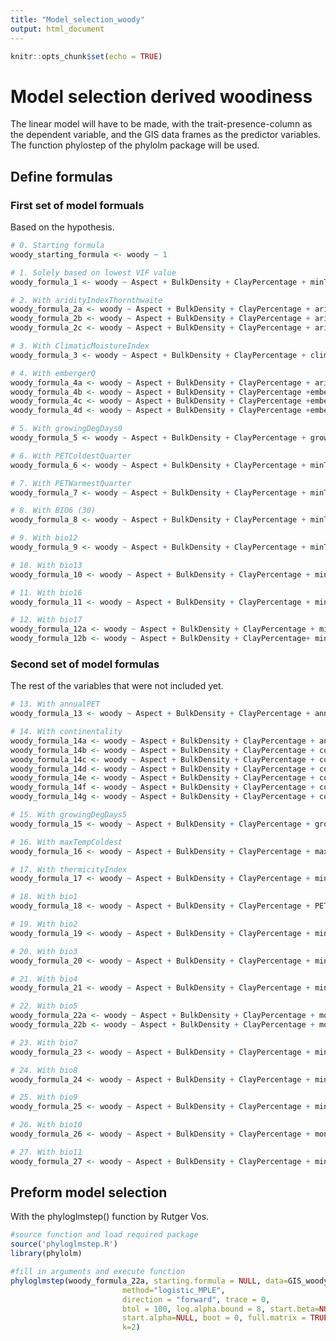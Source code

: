 ```yaml
---
title: "Model_selection_woody"
output: html_document
---
```


```r
knitr::opts_chunk$set(echo = TRUE)
```


# Model selection derived woodiness

The linear model will have to be made, with the trait-presence-column as the dependent variable, and the 
GIS data frames as the predictor variables. The function phylostep of the phylolm package will be used. 

## Define formulas 

### First set of model formuals
Based on the hypothesis. 

```r
# 0. Starting formula
woody_starting_formula <- woody ~ 1 

# 1. Solely based on lowest VIF value 
woody_formula_1 <- woody ~ Aspect + BulkDensity + ClayPercentage + minTempWarmest + monthCountByTemp10 + PETDriestQuarter + PETseasonality + PETWettestQuarter + OrganicCarbon + PhCaCL + Slope + bio14 + bio15 + bio18 + bio19

# 2. With aridityIndexThornthwaite
woody_formula_2a <- woody ~ Aspect + BulkDensity + ClayPercentage + aridityIndexThornthwaite + minTempWarmest + monthCountByTemp10 + PETDriestQuarter + PETseasonality + PETWettestQuarter + OrganicCarbon + PhCaCL + Slope + bio13 + bio15 + bio19
woody_formula_2b <- woody ~ Aspect + BulkDensity + ClayPercentage + aridityIndexThornthwaite + minTempWarmest + monthCountByTemp10 + PETDriestQuarter + PETseasonality + PETWettestQuarter + OrganicCarbon + PhCaCL + Slope + bio15 + bio16 + bio19
woody_formula_2c <- woody ~ Aspect + BulkDensity + ClayPercentage + aridityIndexThornthwaite + minTempWarmest + monthCountByTemp10 + PETDriestQuarter + PETseasonality + PETWettestQuarter + OrganicCarbon + PhCaCL + Slope + bio15 + bio19

# 3. With ClimaticMoistureIndex
woody_formula_3 <- woody ~ Aspect + BulkDensity + ClayPercentage + climaticMoistureIndex + minTempWarmest + PETDriestQuarter + PETseasonality + PETWettestQuarter + OrganicCarbon + PhCaCL + Slope + bio15 + bio19

# 4. With embergerQ
woody_formula_4a <- woody ~ Aspect + BulkDensity + ClayPercentage + aridityIndexThornthwaite + continentality + embergerQ + minTempWarmest + monthCountByTemp10 + PETDriestQuarter + PETWettestQuarter + OrganicCarbon + PhCaCL + Slope + bio15 + bio19
woody_formula_4b <- woody ~ Aspect + BulkDensity + ClayPercentage +embergerQ + minTempWarmest + monthCountByTemp10 + PETDriestQuarter + PETWettestQuarter + OrganicCarbon + PhCaCL + Slope + bio4 + bio14 + bio15 + bio19
woody_formula_4c <- woody ~ Aspect + BulkDensity + ClayPercentage +embergerQ + minTempWarmest + monthCountByTemp10 + PETDriestQuarter + PETWettestQuarter + OrganicCarbon + PhCaCL + Slope + bio6 + bio15 + bio17 + bio19
woody_formula_4d <- woody ~ Aspect + BulkDensity + ClayPercentage +embergerQ + minTempWarmest + monthCountByTemp10 + PETDriestQuarter + PETWettestQuarter + OrganicCarbon + PhCaCL + Slope + bio7 + bio15 + bio19

# 5. With growingDegDays0
woody_formula_5 <- woody ~ Aspect + BulkDensity + ClayPercentage + growingDegDays0 + PETDriestQuarter + PETseasonality + PETWettestQuarter + OrganicCarbon + PhCaCL + Slope + bio15 + bio18 + bio19

# 6. With PETColdestQuarter
woody_formula_6 <- woody ~ Aspect + BulkDensity + ClayPercentage + minTempWarmest + PETColdestQuarter + PETDriestQuarter + PETWettestQuarter + OrganicCarbon + PhCaCL + Slope + bio14 + bio15 + bio18 + bio19

# 7. With PETWarmestQuarter
woody_formula_7 <- woody ~ Aspect + BulkDensity + ClayPercentage + minTempWarmest + monthCountByTemp10 + PETDriestQuarter + PETseasonality + PETWarmestQuarter + OrganicCarbon + PhCaCL + Slope + bio14 + bio15 + bio18 + bio19

# 8. With BIO6 (30) 
woody_formula_8 <- woody ~ Aspect + BulkDensity + ClayPercentage + minTempWarmest + monthCountByTemp10 + PETDriestQuarter + PETWettestQuarter + OrganicCarbon + PhCaCL + Slope + bio6 + bio14 + bio15 + bio18 + bio19

# 9. With bio12
woody_formula_9 <- woody ~ Aspect + BulkDensity + ClayPercentage + minTempWarmest + monthCountByTemp10 + PETDriestQuarter + PETseasonality + PETWettestQuarter + OrganicCarbon + PhCaCL + Slope + bio12 + bio15 + bio19

# 10. With bio13
woody_formula_10 <- woody ~ Aspect + BulkDensity + ClayPercentage + minTempWarmest + monthCountByTemp10 + PETDriestQuarter + PETseasonality + PETWettestQuarter + OrganicCarbon + PhCaCL + Slope + bio13 + bio14 + bio15 + bio19

# 11. With bio16
woody_formula_11 <- woody ~ Aspect + BulkDensity + ClayPercentage + minTempWarmest + monthCountByTemp10 + PETDriestQuarter + PETseasonality + PETWettestQuarter + OrganicCarbon + PhCaCL + Slope + bio14 + bio15 + bio16 + bio19

# 12. With bio17
woody_formula_12a <- woody ~ Aspect + BulkDensity + ClayPercentage + minTempWarmest + monthCountByTemp10 + PETDriestQuarter + PETseasonality + PETWettestQuarter + OrganicCarbon + PhCaCL + Slope + bio13 + bio15 + bio17 + bio19
woody_formula_12b <- woody ~ Aspect + BulkDensity + ClayPercentage+ minTempWarmest + monthCountByTemp10 + PETDriestQuarter + PETseasonality + PETWettestQuarter + OrganicCarbon + PhCaCL + Slope + bio15 + bio16 + bio17 + bio19
```

### Second set of model formulas 
The rest of the variables that were not included yet. 

```r
# 13. With annualPET
woody_formula_13 <- woody ~ Aspect + BulkDensity + ClayPercentage + annualPET + minTempWarmest + monthCountByTemp10 + PETDriestQuarter + PETseasonality + OrganicCarbon + PhCaCL + Slope + bio14 + bio15 + bio18 + bio19

# 14. With continentality
woody_formula_14a <- woody ~ Aspect + BulkDensity + ClayPercentage + annualPET + continentality + minTempWarmest + monthCountByTemp10 + PETDriestQuarter + OrganicCarbon + PhCaCL + Slope + bio14 + bio15 + bio18 + bio19
woody_formula_14b <- woody ~ Aspect + BulkDensity + ClayPercentage + continentality + minTempWarmest + monthCountByTemp10 + PETDriestQuarter + OrganicCarbon + PhCaCL + Slope + bio14 + bio15 + bio18 + bio19
woody_formula_14c <- woody ~ Aspect + BulkDensity + ClayPercentage + continentality + minTempWarmest + monthCountByTemp10 + PETDriestQuarter +  PETWarmestQuarter + OrganicCarbon + PhCaCL + Slope + bio14 + bio15 + bio18 + bio19
woody_formula_14d <- woody ~ Aspect + BulkDensity + ClayPercentage + continentality + minTempWarmest + monthCountByTemp10 + PETDriestQuarter + PETWettestQuarter + OrganicCarbon + PhCaCL + Slope + bio14 + bio15 + bio18 + bio19
woody_formula_14e <- woody ~ Aspect + BulkDensity + ClayPercentage + continentality + minTempWarmest + monthCountByTemp10 + PETDriestQuarter + OrganicCarbon + PhCaCL + Slope + bio2 + bio14 + bio15 + bio18 + bio19
woody_formula_14f <- woody ~ Aspect + BulkDensity + ClayPercentage + continentality + minTempWarmest + monthCountByTemp10 + PETDriestQuarter + OrganicCarbon + PhCaCL + Slope + bio3 + bio14 + bio15 + bio18 + bio19
woody_formula_14g <- woody ~ Aspect + BulkDensity + ClayPercentage + continentality + minTempWarmest + monthCountByTemp10 + PETDriestQuarter + OrganicCarbon + PhCaCL + Slope + bio8 + bio14 + bio15 + bio18 + bio19

# 15. With growingDegDays5
woody_formula_15 <- woody ~ Aspect + BulkDensity + ClayPercentage + growingDegDays5 + minTempWarmest + PETDriestQuarter + PETWettestQuarter + OrganicCarbon + PhCaCL + Slope + bio15 + bio18 + bio19

# 16. With maxTempColdest
woody_formula_16 <- woody ~ Aspect + BulkDensity + ClayPercentage + maxTempColdest + minTempWarmest + PETDriestQuarter + PETWettestQuarter + OrganicCarbon + PhCaCL + Slope + bio14 + bio15 + bio18 + bio19

# 17. With thermicityIndex
woody_formula_17 <- woody ~ Aspect + BulkDensity + ClayPercentage + minTempWarmest + PETDriestQuarter + PETWettestQuarter + thermicityIndex + OrganicCarbon + PhCaCL + Slope + bio14 + bio15 + bio18 + bio19

# 18. With bio1
woody_formula_18 <- woody ~ Aspect + BulkDensity + ClayPercentage + PETDriestQuarter + PETseasonality + PETWettestQuarter + OrganicCarbon + PhCaCL + Slope + bio1 + bio14 + bio15 + bio18 + bio19

# 19. With bio2
woody_formula_19 <- woody ~ Aspect + BulkDensity + ClayPercentage + minTempWarmest + monthCountByTemp10 + PETDriestQuarter + PETseasonality + OrganicCarbon + PhCaCL + Slope + bio2 + bio14 + bio15 + bio18 + bio19

# 20. With bio3
woody_formula_20 <- woody ~ Aspect + BulkDensity + ClayPercentage + minTempWarmest + monthCountByTemp10 + PETDriestQuarter + PETWettestQuarter + OrganicCarbon + PhCaCL + Slope + bio3 + bio14 + bio15 + bio18 + bio19

# 21. With bio4
woody_formula_21 <- woody ~ Aspect + BulkDensity + ClayPercentage + minTempWarmest + monthCountByTemp10 + PETDriestQuarter + PETWettestQuarter + OrganicCarbon + PhCaCL + Slope + bio4 + bio14 + bio15 + bio18 + bio19

# 22. With bio5
woody_formula_22a <- woody ~ Aspect + BulkDensity + ClayPercentage + monthCountByTemp10 + PETDriestQuarter + PETWettestQuarter + OrganicCarbon + PhCaCL + Slope + bio2 + bio5 + bio14 + bio15 + bio18 + bio19
woody_formula_22b <- woody ~ Aspect + BulkDensity + ClayPercentage + monthCountByTemp10 + PETDriestQuarter + PETWettestQuarter + OrganicCarbon + PhCaCL + Slope + bio5 + bio6 + bio15 + bio18 + bio19

# 23. With bio7
woody_formula_23 <- woody ~ Aspect + BulkDensity + ClayPercentage + minTempWarmest + monthCountByTemp10 + PETDriestQuarter + PETWettestQuarter + OrganicCarbon + PhCaCL + Slope + bio7 + bio14 + bio15 +  bio18 + bio19

# 24. With bio8 
woody_formula_24 <- woody ~ Aspect + BulkDensity + ClayPercentage + minTempWarmest + monthCountByTemp10 + PETDriestQuarter + PETseasonality + OrganicCarbon + PhCaCL + Slope + bio8 + bio14 + bio15 + bio18 + bio19

# 25. With bio9
woody_formula_25 <- woody ~ Aspect + BulkDensity + ClayPercentage + minTempWarmest + monthCountByTemp10 + PETseasonality + PETWettestQuarter + OrganicCarbon + PhCaCL + Slope + bio9 + bio14 + bio15 + bio18 + bio19

# 26. With bio10
woody_formula_26 <- woody ~ Aspect + BulkDensity + ClayPercentage + monthCountByTemp10 + PETDriestQuarter + PETseasonality + PETWettestQuarter + OrganicCarbon + PhCaCL + Slope + bio10 + bio14 + bio15 + bio18 + bio19

# 27. With bio11
woody_formula_27 <- woody ~ Aspect + BulkDensity + ClayPercentage + minTempWarmest + PETDriestQuarter + PETWettestQuarter + OrganicCarbon + PhCaCL + Slope + bio11 + bio14 + bio15 + bio18 + bio19
```

## Preform model selection
With the phyloglmstep() function by Rutger Vos.

```r
#source function and load required package
source('phyloglmstep.R')
library(phylolm)

#fill in arguments and execute function
phyloglmstep(woody_formula_22a, starting.formula = NULL, data=GIS_woody, phy=tree_woody, 
                         method="logistic_MPLE",
                         direction = "forward", trace = 0,
                         btol = 100, log.alpha.bound = 8, start.beta=NULL, 
                         start.alpha=NULL, boot = 0, full.matrix = TRUE,
                         k=2)
```